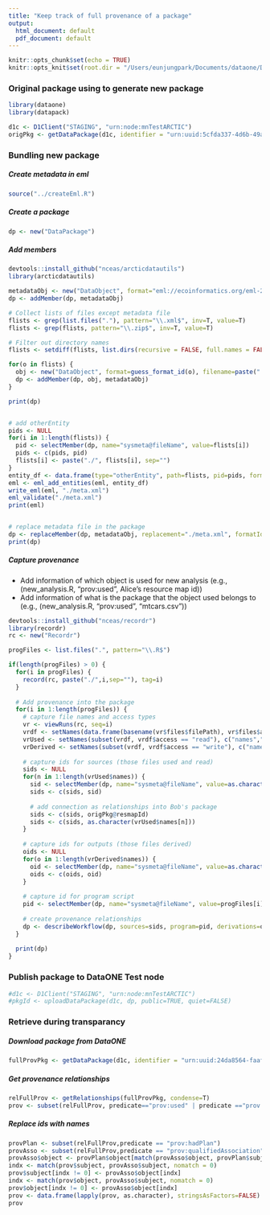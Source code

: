 ```yaml
---
title: "Keep track of full provenance of a package"
output:
  html_document: default
  pdf_document: default
---
```


```r
knitr::opts_chunk$set(echo = TRUE)
knitr::opts_knit$set(root.dir = "/Users/eunjungpark/Documents/dataone/DataONE_2018_Summer_Intern_Project1/fullProv/bobPkg")
```

### Original package using to generate new package
```r
library(dataone)
library(datapack)

d1c <- D1Client("STAGING", "urn:node:mnTestARCTIC")
origPkg <- getDataPackage(d1c, identifier = "urn:uuid:5cfda337-4d6b-49a1-ac64-c6bc62d8d439", lazyLoad=TRUE, limit="0MB", quiet=FALSE)
```


### Bundling new package
##### Create metadata in eml
```r
source("../createEml.R")
```


##### Create a package
```r
dp <- new("DataPackage")
```


##### Add members
```r
devtools::install_github("nceas/arcticdatautils")
library(arcticdatautils)

metadataObj <- new("DataObject", format="eml://ecoinformatics.org/eml-2.1.1", filename="./meta.xml")
dp <- addMember(dp, metadataObj)

# Collect lists of files except metadata file
flists <- grep(list.files("."), pattern="\\.xml$", inv=T, value=T)
flists <- grep(flists, pattern="\\.zip$", inv=T, value=T)

# Filter out directory names
flists <- setdiff(flists, list.dirs(recursive = FALSE, full.names = FALSE))

for(o in flists) { 
  obj <- new("DataObject", format=guess_format_id(o), filename=paste("./",o,sep=""))
  dp <- addMember(dp, obj, metadataObj)
}

print(dp)


# add otherEntity
pids <- NULL
for(i in 1:length(flists)) {
  pid <- selectMember(dp, name="sysmeta@fileName", value=flists[i])
  pids <- c(pids, pid)
  flists[i] <- paste("./", flists[i], sep="")
}
entity_df <- data.frame(type="otherEntity", path=flists, pid=pids, format_id=guess_format_id(flists), stringsAsFactors=FALSE)
eml <- eml_add_entities(eml, entity_df)
write_eml(eml, "./meta.xml")
eml_validate("./meta.xml")
print(eml)


# replace metadata file in the package
dp <- replaceMember(dp, metadataObj, replacement="./meta.xml", formatId="eml://ecoinformatics.org/eml-2.1.1")
print(dp)
```


##### Capture provenance
+ Add information of which object is used for new analysis (e.g., (new_analysis.R, "prov:used", Alice's resource map id))
+ Add information of what is the package that the object used belongs to (e.g., (new_analysis.R, "prov:used", "mtcars.csv"))
```r
devtools::install_github("nceas/recordr")
library(recordr)
rc <- new("Recordr")

progFiles <- list.files(".", pattern="\\.R$")

if(length(progFiles) > 0) {
  for(i in progFiles) {
    record(rc, paste("./",i,sep=""), tag=i)
  }
  
  # Add provenance into the package
  for(i in 1:length(progFiles)) {
    # capture file names and access types
    vr <- viewRuns(rc, seq=i)
    vrdf <- setNames(data.frame(basename(vr$files$filePath), vr$files$access), c("names","access"))
    vrUsed <- setNames(subset(vrdf, vrdf$access == "read"), c("names","acess"))
    vrDerived <- setNames(subset(vrdf, vrdf$access == "write"), c("names","acess"))
    
    # capture ids for sources (those files used and read)
    sids <- NULL
    for(n in 1:length(vrUsed$names)) {
      sid <- selectMember(dp, name="sysmeta@fileName", value=as.character(vrUsed$names[n]))
      sids <- c(sids, sid)
      
      # add connection as relationships into Bob's package
      sids <- c(sids, origPkg@resmapId)
      sids <- c(sids, as.character(vrUsed$names[n]))
    }
    
    # capture ids for outputs (those files derived)
    oids <- NULL
    for(o in 1:length(vrDerived$names)) {
      oid <- selectMember(dp, name="sysmeta@fileName", value=as.character(vrDerived$names[o]))
      oids <- c(oids, oid)
    }
    
    # capture id for program script
    pid <- selectMember(dp, name="sysmeta@fileName", value=progFiles[i])
    
    # create provenance relationships
    dp <- describeWorkflow(dp, sources=sids, program=pid, derivations=oids)
  }
  
  print(dp)  
}
```

### Publish package to DataONE Test node
```r
#d1c <- D1Client("STAGING", "urn:node:mnTestARCTIC")
#pkgId <- uploadDataPackage(d1c, dp, public=TRUE, quiet=FALSE)
```


### Retrieve during transparancy 
##### Download package from DataONE
```r
fullProvPkg <- getDataPackage(d1c, identifier = "urn:uuid:24da8564-faaf-4984-80f8-655c186e220e", lazyLoad=TRUE, limit="0MB", quiet=FALSE)
```

##### Get provenance relationships
```r
relFullProv <- getRelationships(fullProvPkg, condense=T)
prov <- subset(relFullProv, predicate=="prov:used" | predicate =="prov:wasDerivedFrom" | predicate=="prov:wasGeneratedBy")
```

##### Replace ids with names
```r
provPlan <- subset(relFullProv,predicate == "prov:hadPlan")
provAsso <- subset(relFullProv,predicate == "prov:qualifiedAssociation")
provAsso$object <- provPlan$object[match(provAsso$object, provPlan$subject)]
indx <- match(prov$subject, provAsso$subject, nomatch = 0)
prov$subject[indx != 0] <- provAsso$object[indx]
indx <- match(prov$object, provAsso$subject, nomatch = 0)
prov$object[indx != 0] <- provAsso$object[indx]
prov <- data.frame(lapply(prov, as.character), stringsAsFactors=FALSE)
prov
```

<!--
##### Filter out unnecessary relationships
```r
provSimp <- subset(prov, predicate=="prov:used" | predicate=="prov:wasGeneratedBy")
provSimp
```
-->